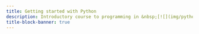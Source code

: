 ```yaml
---
title: Getting started with Python
description: Introductory course to programming in &nbsp;[![](img/python_logo.svg){width="3.6%" fig-alt="noshadow"}](https://www.python.org/)
title-block-banner: true
---
```


